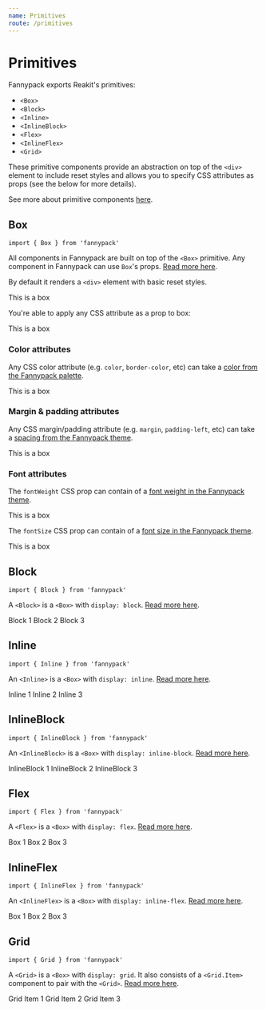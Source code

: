 ```yaml
---
name: Primitives
route: /primitives
---
```



# Primitives

Fannypack exports Reakit's primitives:

- `<Box>`
- `<Block>`
- `<Inline>`
- `<InlineBlock>`
- `<Flex>`
- `<InlineFlex>`
- `<Grid>`

These primitive components provide an abstraction on top of the `<div>` element to include reset styles and allows you to specify CSS attributes as props (see the below for more details).

See more about primitive components [here](https://reakit.io/components/box).

## Box

`import { Box } from 'fannypack'`

All components in Fannypack are built on top of the `<Box>` primitive. Any component in Fannypack can use `Box`'s props. [Read more here](https://reakit.io/components/box).

By default it renders a `<div>` element with basic reset styles.

<Playground>
  <Box>This is a box</Box>
</Playground>

You're able to apply any CSS attribute as a prop to box:

<Playground>
  <Box backgroundColor="primary" color="white" padding="major-3">
    This is a box
  </Box>
</Playground>

### Color attributes

Any CSS color attribute (e.g. `color`, `border-color`, etc) can take a [color from the Fannypack palette](/palette#theming).

<Playground>
  <Box backgroundColor="primaryTint" color="primary">
    This is a box
  </Box>
</Playground>

### Margin & padding attributes

Any CSS margin/padding attribute (e.g. `margin`, `padding-left`, etc) can take a [spacing from the Fannypack theme](/styling#layoutthemeconfig).

<Playground>
  <Box backgroundColor="primaryTint" padding="major-3">
    This is a box
  </Box>
</Playground>

### Font attributes

The `fontWeight` CSS prop can contain of a [font weight in the Fannypack theme](/styling#fontweightsthemeconfig).

<Playground>
  <Box fontWeight="semibold">This is a box</Box>
</Playground>

The `fontSize` CSS prop can contain of a [font size in the Fannypack theme](/styling#fontsizethemeconfig).

<Playground>
  <Box fontSize="large">This is a box</Box>
</Playground>

## Block

`import { Block } from 'fannypack'`

A `<Block>` is a `<Box>` with `display: block`. [Read more here](https://reakit.io/components/block).

<Playground>
  <Block backgroundColor="primaryTint" padding="major-3">
    Block 1
  </Block>
  <Block backgroundColor="successTint" padding="major-3">
    Block 2
  </Block>
  <Block backgroundColor="dangerTint" padding="major-3">
    Block 3
  </Block>
</Playground>

## Inline

`import { Inline } from 'fannypack'`

An `<Inline>` is a `<Box>` with `display: inline`. [Read more here](https://reakit.io/components/inline).

<Playground>
  <Inline>
    Inline 1
  </Inline>
  <Inline>
    Inline 2
  </Inline>
  <Inline>
    Inline 3
  </Inline>
</Playground>

## InlineBlock

`import { InlineBlock } from 'fannypack'`

An `<InlineBlock>` is a `<Box>` with `display: inline-block`. [Read more here](https://reakit.io/components/inlineblock).

<Playground>
  <InlineBlock backgroundColor="primaryTint" padding="major-3">
    InlineBlock 1
  </InlineBlock>
  <InlineBlock backgroundColor="successTint" padding="major-3">
    InlineBlock 2
  </InlineBlock>
  <InlineBlock backgroundColor="dangerTint" padding="major-3">
    InlineBlock 3
  </InlineBlock>
</Playground>

## Flex

`import { Flex } from 'fannypack'`

A `<Flex>` is a `<Box>` with `display: flex`. [Read more here](https://reakit.io/components/flex).

<Playground>
  <Flex>
    <Box backgroundColor="primaryTint" padding="major-3">
      Box 1
    </Box>
    <Box backgroundColor="successTint" padding="major-3">
      Box 2
    </Box>
    <Box backgroundColor="dangerTint" padding="major-3">
      Box 3
    </Box>
  </Flex>
</Playground>

## InlineFlex

`import { InlineFlex } from 'fannypack'`

An `<InlineFlex>` is a `<Box>` with `display: inline-flex`. [Read more here](https://reakit.io/components/inlineflex).

<Playground>
  <InlineFlex justifyContent="space-evenly" width="100%">
    <Box backgroundColor="primaryTint" padding="major-3">
      Box 1
    </Box>
    <Box backgroundColor="successTint" padding="major-3">
      Box 2
    </Box>
    <Box backgroundColor="dangerTint" padding="major-3">
      Box 3
    </Box>
  </InlineFlex>
</Playground>

## Grid

`import { Grid } from 'fannypack'`

A `<Grid>` is a `<Box>` with `display: grid`. It also consists of a `<Grid.Item>` component to pair with the `<Grid>`. [Read more here](https://reakit.io/components/grid).

<Playground>
  <Grid templateColumns="repeat(2, 1fr)" autoRows="auto" gap="3vw">
    <Grid.Item backgroundColor="primaryTint" padding="major-3">
      Grid Item 1
    </Grid.Item>
    <Grid.Item backgroundColor="successTint" padding="major-3">
      Grid Item 2
    </Grid.Item>
    <Grid.Item backgroundColor="dangerTint" padding="major-3">
      Grid Item 3
    </Grid.Item>
  </Grid>
</Playground>
